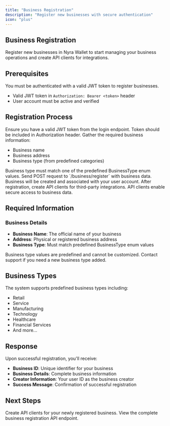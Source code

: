 ```yaml
---
title: "Business Registration"
description: "Register new businesses with secure authentication"
icon: "plus"
---
```


## Business Registration

Register new businesses in Nyra Wallet to start managing your business operations and create API clients for integrations.

## Prerequisites

<Info>
  You must be authenticated with a valid JWT token to register businesses.
</Info>

- Valid JWT token in `Authorization: Bearer <token>` header
- User account must be active and verified

## Registration Process

<Steps>
<Step title="Authenticate">
  Ensure you have a valid JWT token from the login endpoint.
  
  <Check>
  Token should be included in Authorization header.
  </Check>
</Step>

<Step title="Prepare Business Data">
  Gather the required business information:
  
  - Business name
  - Business address
  - Business type (from predefined categories)
  
  <Warning>
  Business type must match one of the predefined BusinessType enum values.
  </Warning>
</Step>

<Step title="Submit Registration">
  Send POST request to `/business/register` with business data.
  
  <Check>
  Business will be created and associated with your user account.
  </Check>
</Step>

<Step title="Create API Clients">
  After registration, create API clients for third-party integrations.
  
  <Check>
  API clients enable secure access to business data.
  </Check>
</Step>
</Steps>

## Required Information

### Business Details
- **Business Name**: The official name of your business
- **Address**: Physical or registered business address
- **Business Type**: Must match predefined BusinessType enum values

<Note>
  Business type values are predefined and cannot be customized. Contact support if you need a new business type added.
</Note>

## Business Types

The system supports predefined business types including:
- Retail
- Service
- Manufacturing
- Technology
- Healthcare
- Financial Services
- And more...

## Response

Upon successful registration, you'll receive:
- **Business ID**: Unique identifier for your business
- **Business Details**: Complete business information
- **Creator Information**: Your user ID as the business creator
- **Success Message**: Confirmation of successful registration

## Next Steps

<Card title="API Client Management" icon="key" href="/business/api-clients">
  Create API clients for your newly registered business.
</Card>

<Card title="API Reference" icon="terminal" href="/api-reference/business/register">
  View the complete business registration API endpoint.
</Card>
